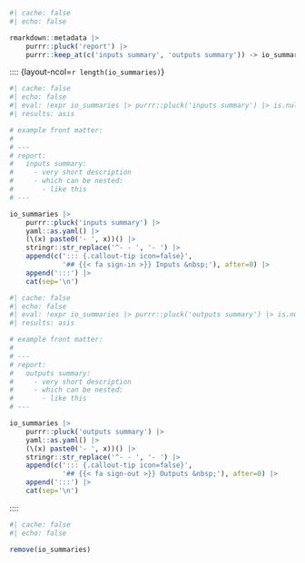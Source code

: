<!-- show callouts for inputs/outputs summaries in columns if required -->

```r
#| cache: false
#| echo: false

rmarkdown::metadata |>
	purrr::pluck('report') |>
	purrr::keep_at(c('inputs summary', 'outputs summary')) -> io_summaries
```

:::: {layout-ncol=`r length(io_summaries)`}

```r
#| cache: false
#| echo: false
#| eval: !expr io_summaries |> purrr::pluck('inputs summary') |> is.null() |> magrittr::not()
#| results: asis

# example front matter:
#
# ---
# report:
#   inputs summary:
#     - very short description
#     - which can be nested:
#       - like this
# ---

io_summaries |>
	purrr::pluck('inputs summary') |>
	yaml::as.yaml() |>
	(\(x) paste0('- ', x))() |>
	stringr::str_replace('^- - ', '- ') |>
	append(c('::: {.callout-tip icon=false}',
	         '## {{< fa sign-in >}} Inputs &nbsp;'), after=0) |>
	append(':::') |>
	cat(sep='\n')
```

```r
#| cache: false
#| echo: false
#| eval: !expr io_summaries |> purrr::pluck('outputs summary') |> is.null() |> magrittr::not()
#| results: asis

# example front matter:
#
# ---
# report:
#   outputs summary:
#     - very short description
#     - which can be nested:
#       - like this
# ---

io_summaries |>
	purrr::pluck('outputs summary') |>
	yaml::as.yaml() |>
	(\(x) paste0('- ', x))() |>
	stringr::str_replace('^- - ', '- ') |>
	append(c('::: {.callout-tip icon=false}',
	         '## {{< fa sign-out >}} Outputs &nbsp;'), after=0) |>
	append(':::') |>
	cat(sep='\n')
```

::::

```r
#| cache: false
#| echo: false

remove(io_summaries)
```